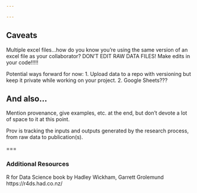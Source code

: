 ```yaml
---

---
```


## Caveats

Multiple excel files...how do you know you're using the same version of an excel file as your collaborator?
DON'T EDIT RAW DATA FILES!    Make edits in your code!!!!!

Potential ways forward for now: 
1. Upload data to a repo with versioning but keep it private while working on your project.
2. Google Sheets???

## And also...

Mention provenance, give examples, etc. at the end, but don't devote a lot of space to it at this point. 

Prov is tracking the inputs and outputs generated by the research process, from raw data to publication(s).  

===

### Additional Resources

R for Data Science book by Hadley Wickham, Garrett Grolemund   https://r4ds.had.co.nz/   

